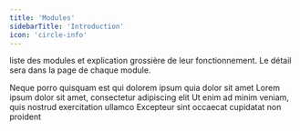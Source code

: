 ```yaml
---
title: 'Modules'
sidebarTitle: 'Introduction'
icon: 'circle-info'
---
```


liste des modules et explication grossière de leur fonctionnement.
Le détail sera dans la page de chaque module.

<CardGroup cols={2}>
  <Card
    title="Préparation de classes"
    icon="square-1"
    color="#ea5a0c"
    href="/modules/class-management"
  >
    Neque porro quisquam est qui dolorem ipsum quia dolor sit amet
  </Card>
  <Card title="Second Card" icon="square-2" color="#0285c7">
    Lorem ipsum dolor sit amet, consectetur adipiscing elit
  </Card>
  <Card title="Third Card" icon="square-3" color="#16a34a">
    Ut enim ad minim veniam, quis nostrud exercitation ullamco
  </Card>
  <Card title="Fourth Card" icon="square-4" color="#dc2626">
    Excepteur sint occaecat cupidatat non proident
  </Card>
</CardGroup>
